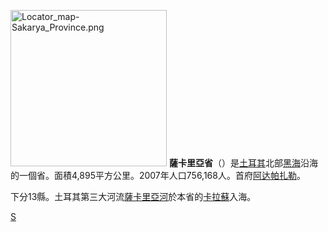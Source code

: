 {{Unreferenced|time=2021-12-12T12:52:44+00:00}}
[[File:Locator_map-Sakarya_Province.png|250px]]
'''薩卡里亞省'''（{{lang|tr|'''Sakarya ili'''}}）是[[土耳其|土耳其]]北部[[黑海|黑海]]沿海的一個省。面積4,895平方公里。2007年人口756,168人。首府[[阿达帕扎勒|阿达帕扎勒]]。

下分13縣。土耳其第三大河流[[薩卡里亞河|薩卡里亞河]]於本省的[[卡拉蘇_(土耳其)|卡拉蘇]]入海。

{{Turkey}}

[[Category:土耳其行政區劃|S]]
{{turkey-stub}}